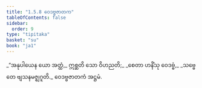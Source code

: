 ```yaml
---
title: "1.5.8 ဝေဒဗ္ဗဇာတက"
tableOfContents: false
sidebar:
  order: 9
type: "tipitaka"
basket: "su"
book: "ja1"
---
```



<DynamicBreadcrumb />

<Division number="48" book="ja1">

<Paragraph number="104" type="verses" book="ja1">
_“အနုပါယေန ယော အတ္ထံ,_  
ဣစ္ဆတိ သော ဝိဟညတိ;_  
_စေတာ ဟနိံသု ဝေဒဗ္ဗံ,_  
_သဗ္ဗေ တေ ဗျသနမဇ္ဈဂူတိ._  


</Paragraph>
</Division>

<Paragraph number="105" type="center" book="ja1">
ဝေဒဗ္ဗဇာတကံ အဋ္ဌမံ.
</Paragraph>